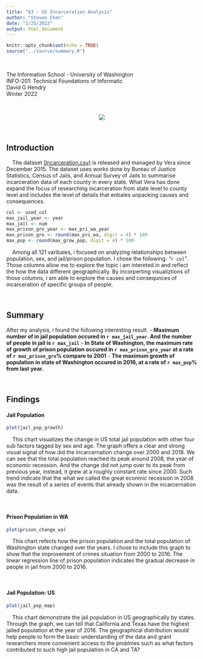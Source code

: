 ```yaml
---
title: "A3 - US Incarceration Analysis"
author: "Steven Chen"
date: "2/25/2022"
output: html_document
---
```


```r
knitr::opts_chunk$set(echo = TRUE)
source("../source/summary.R")
```

<br>
<div align = "center">
The Information School - University of Washington<br>
INFO-201: Technical Foundations of Informatic<br>
David G Hendry<br>
Winter 2022
</div>
<br>

<p align = "center">
  <img src ="index_pic/RadioHour-Mass-Incarceration.jpg">
</p>
<!-- "https://github.com/info-201a-wi22/a3-junyich/raw/main/docs/index_pic/RadioHour-Mass-Incarceration.jpg" -->
<br>
<div align = "center"><h2>Introduction</h2></div>
&nbsp;&nbsp;&nbsp;&nbsp;The dataset [(Incarceration.csv)](https://github.com/vera-institute/incarceration-trends/raw/master/incarceration_trends.csv) is released and managed by Vera since December 2015. The dataset uses works done by Bureau of Justice Statistics, Census of Jails, and Annual Survey of Jails to summarise incarceration data of each county in every state. What Vera has done expand the focus of researching incarceration from state level to county level and includes the level of details that enbales unpacking causes and consequences.

```r
col <- used_col
max_jail_year <- year
max_jail <- num
max_prison_gro_year <- max_pri_wa_year
max_prison_gro <- round(max_pri_wa, digit = 4) * 100
max_pop <- round(max_grow_pop, digit = 4) * 100
```  
&nbsp;&nbsp;&nbsp;&nbsp;Among all 121 varibales, i focused on analyzing relationships between population, sex, and jail/prison population. I chose the following: _"`r col`"_. Those columns allow me to explore the topic i am intereted in and reflect the how the data different geographically. By incorperting visualiztions of those columns, i am able to enplore the causes and consequnces of incarceration of specific groups of people.

<br>

<div align = "center"><h2>Summary</h2></div>
After my analysis, i found the following interesting result.
- **Maximum number of in jail population occured in `r max_jail_year`. And the number of people in jail is `r max_jail`**
- **In State of Washington, the maximum rate of growth of prison population occured in `r max_prison_gro_year` at a rate of `r max_prison_gro`% compare to 2001**
- **The maximum growth of population in state of Washington occured in 2016, at a rate of `r max_pop`% from last year.**

<br>


<div align = "center"><h2>Findings</h2></div>

<h4>Jail Population</h4>
```r
plot(jail_pop_growth)
```

&nbsp;&nbsp;&nbsp;&nbsp;This chart visualizes the change in US total jail population with other four sub factors tagged by sex and age. The graph offers a clear and strong visual signal of how did the incarcernation change over 2000 and 2018. We can see that the total population reached its peak around 2008, the year of economic recession. And the change did not jump over to its peak from previous year, instead, it grew at a roughly constant rate since 2000. Such trend indicate that the what we called the great econmic recession in 2008 was the result of a series of events that already shown in the incarcernation data.

<br>

<h4>Prison Population in WA</h4>
```r
plot(prison_change_wa)
```

&nbsp;&nbsp;&nbsp;&nbsp;This chart refects how the prison population and the total population of Washington state changed over the years. I chose to include this graph to show that the improvement of crimes situation from 2000 to 2016. The linear regression line of prison population indicates the gradual decrease in people in jail from 2000 to 2016.

<br>

<h4>Jail Population: US</h4>
```r
plot(jail_pop_map)
```

&nbsp;&nbsp;&nbsp;&nbsp;This chart demonstrate the jail population in US geographically by states. Through the graph, we can tell that California and Texas have the highest jailed population at the year of 2016. The geographical distribution would help people to form the basic understanding of the data and grant researchers more convenient access to the problmes such as what factors contributed to such high jail population in CA and TA?

<br>

